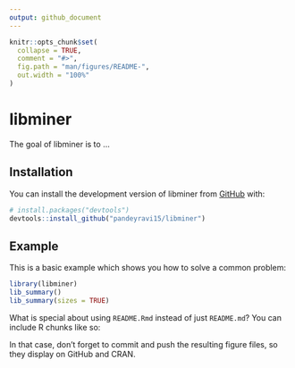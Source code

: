 ```yaml
---
output: github_document
---
```


<!-- README.md is generated from README.Rmd. Please edit that file -->

```r
knitr::opts_chunk$set(
  collapse = TRUE,
  comment = "#>",
  fig.path = "man/figures/README-",
  out.width = "100%"
)
```

# libminer

<!-- badges: start -->
<!-- badges: end -->

The goal of libminer is to ...

## Installation

You can install the development version of libminer from [GitHub](https://github.com/) with:

``` r
# install.packages("devtools")
devtools::install_github("pandeyravi15/libminer")
```

## Example

This is a basic example which shows you how to solve a common problem:

```r
library(libminer)
lib_summary()
lib_summary(sizes = TRUE)
```

What is special about using `README.Rmd` instead of just `README.md`? You can include R chunks like so:

In that case, don't forget to commit and push the resulting figure files, so they display on GitHub and CRAN.
